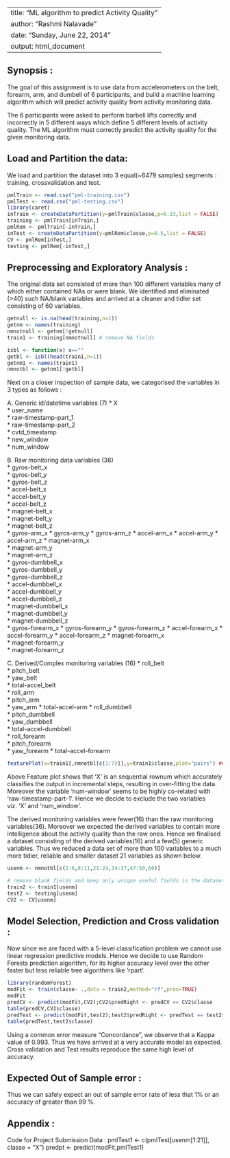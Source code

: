 
---
title: "ML algorithm to predict Activity Quality "
author: "Rashmi Nalavade"
date: "Sunday, June 22, 2014"
output: html_document
---

## Synopsis :  

The goal of this assignment is to use data from accelerometers on the belt, forearm, arm, and dumbell of 6 participants, and build a machine learning algorithm which will predict activity quality from activity monitoring data.
 
The 6 participants were asked to perform barbell lifts correctly and incorrectly in 5 different ways which define 5 different levels of activity quality. The ML algorithm must correctly predict the activity quality for the given monitoring data.

## Load and Partition the data:  

We load and partition the dataset into 3 equal(~6479 samples) segments : training, crossvalidation and test.
```r
pmlTrain <- read.csv("pml-training.csv")
pmlTest <- read.csv("pml-testing.csv")
library(caret)
inTrain <- createDataPartition(y=pmlTrain$classe,p=0.33,list = FALSE)
training <- pmlTrain[inTrain,]
pmlRem <- pmlTrain[-inTrain,]
inTest <- createDataPartition(y=pmlRem$classe,p=0.5,list = FALSE)
CV <- pmlRem[inTest,]
testing <- pmlRem[-inTest,]
```
## Preprocessing and Exploratory Analysis :  

The original data set consisted of more than 100 different variables many of which either contained NAs or were blank. We identified and eliminated (>40) such NA/blank variables and arrived at a cleaner and tidier set consisting of 60 variables. 
```r
getnull <- is.na(head(training,n=1))
getnm <- names(training)
nmnotnull <- getnm[!getnull]
train1 <- training[nmnotnull] # remove NA fields

isbl <- function(x) x==""
getbl <- isbl(head(train1,n=1))
getnm1 <- names(train1)
nmnotbl <- getnm1[!getbl]
```

Next on a closer inspection of sample data, we categorised the variables in 3 types as follows :  

A. Generic id/datetime variables  (7)
  *	X	
	*	user_name	
	*	raw-timestamp-part_1	
	*	raw-timestamp-part_2	
	*	cvtd_timestamp	
	*	new_window	
	*	num_window	

B. Raw monitoring data variables (36)  
  *	gyros-belt_x	
	*	gyros-belt_y	
	*	gyros-belt_z	
	*	accel-belt_x	
	*	accel-belt_y	
	*	accel-belt_z	
	*	magnet-belt_x	
	*	magnet-belt_y	
	*	magnet-belt_z	
  *	gyros-arm_x	
	*	gyros-arm_y	
	*	gyros-arm_z	
	*	accel-arm_x	
	*	accel-arm_y	
	*	accel-arm_z	
	*	magnet-arm_x	
	*	magnet-arm_y	
	*	magnet-arm_z	
  *	gyros-dumbbell_x	
	*	gyros-dumbbell_y	
	*	gyros-dumbbell_z	
	*	accel-dumbbell_x	
	*	accel-dumbbell_y	
	*	accel-dumbbell_z	
	*	magnet-dumbbell_x	
	*	magnet-dumbbell_y	
	*	magnet-dumbbell_z	
  *	gyros-forearm_x	
	*	gyros-forearm_y	
	*	gyros-forearm_z	
	*	accel-forearm_x	
	*	accel-forearm_y	
	*	accel-forearm_z	
	*	magnet-forearm_x	
	*	magnet-forearm_y	
	*	magnet-forearm_z	

C. Derived/Complex monitoring variables (16)
  *	roll_belt	
	*	pitch_belt	
	*	yaw_belt	
	*	total-accel_belt	
  *	roll_arm	
	*	pitch_arm	
	*	yaw_arm	
	*	total-accel-arm	
  *	roll_dumbbell	
	*	pitch_dumbbell	
	*	yaw_dumbbell	
	*	total-accel-dumbbell	
  *	roll_forearm	
	*	pitch_forearm	
	*	yaw_forearm	
	*	total-accel-forearm	
  
```r
featurePlot(x=train1[,nmnotbl[c(1:7)]],y=train1$classe,plot="pairs") ## does not give much insight
```

Above Feature plot shows that 'X' is an sequential rownum which accurately classifies the output in incremental steps, resulting in over-fitting the data. Moreover the variable 'num-window' seems to be highly co-related with 'raw-timestamp-part-1'. Hence we decide to exclude the two variables viz. 'X' and 'num_window'.

The derived monitoring variables were fewer(16) than the raw monitoring variables(36). Moreover we expected the derived variables to contain more intelligence about the activity quality than the raw ones. Hence we finalised a dataset consisting of the derived variables(16) and a few(5) generic variables. Thus we reduced a data set of more than 100 variables to a much more tidier, reliable and smaller dataset 21 variables as shown below.

```r
usenm <- nmnotbl[c(2:6,8:11,21:24,34:37,47:50,60)] 

# remove blank fields and keep only unique useful fields in the datasets
train2 <- train1[usenm] 
test2 <- testing[usenm]
CV2 <- CV[usenm]
```
## Model Selection, Prediction and Cross validation :  

Now since we are faced with a 5-level classification problem we cannot use linear regression predictive models. Hence we decide to use Random Forests prediction algorithm, for its higher accuracy level over the other faster but less reliable tree algorithms like 'rpart'.

```r
library(randomForest)
modFit <- train(classe~ .,data = train2,method="rf",prox=TRUE)
modFit
predCV <- predict(modFit,CV2);CV2$predRight <- predCV == CV2$classe
table(predCV,CV2$classe)
predTest <- predict(modFit,test2);test2$predRight <- predTest == test2$classe
table(predTest,test2$classe)
```
Using a common error measure "Concordance", we observe that a Kappa value of 0.993. Thus we have arrived at a very accurate model as expected. Cross validation and Test results reproduce the same high level of accuracy.

## Expected Out of Sample error :  

Thus we can safely expect an out of sample error rate of less that 1% or an accuracy of greater than 99 %.

## Appendix :  

Code for Project Submission Data :
pmlTest1 <- c(pmlTest[usenm[1:21]], classe = "X")
predpt <- predict(modFit,pmlTest1) 

